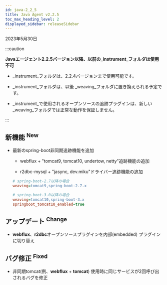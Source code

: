 ```yaml
---
id: java-2_2_5
title: Java Agent v2.2.5
toc_max_heading_level: 2
displayed_sidebar: releaseSidebar
---
```


2023年5月30日

:::caution

**Javaエージェント2.2.5バージョン以降、以前の_instrument_フォルダは使用不可**

- _instrument_フォルダは、2.2.4バージョンまで使用可能です。

- _instrument_フォルダは、以後 _weaving_フォルダに置き換えられる予定です。

- _instrument_で使用されるオープンソースの追跡プラグインは、新しい_weaving_フォルダでは正常な動作を保証しません。

:::

## 新機能 <sup><Status>New</Status></sup>

- 最新のspring-boot非同期追跡機能を追加

  - webflux + "tomcat9, tomcat10, undertow, netty"追跡機能の追加

  - r2dbc-mysql + "jasync, dev.miku"ドライバー追跡機能の追加

  ```ini title='whatap.conf'
  # spring-boot-2.7以降の場合
  weaving=tomcat9,spring-boot-2.7.x

  # spring-boot-3.0以降の場合
  weaving=tomcat10,spring-boot-3.x
  springboot_tomcat10_enabled=true
  ```

## アップデート <sup><Status>Change</Status></sup>

- **webflux**、**r2dbc**オープンソースプラグインを内部(embedded) プラグインに切り替え

## バグ修正 <sup><Status>Fixed</Status></sup>

- 非同期tomcat(例、**webflux** + **tomcat**) 使用時に同じサービスが2回呼び出されるバグを修正
